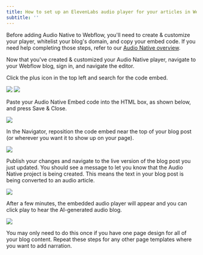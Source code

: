 ```yaml
---
title: How to set up an ElevenLabs audio player for your articles in Webflow
subtitle: ''
---
```


Before adding Audio Native to Webflow, you'll need to create & customize your player, whitelist your blog's domain, and copy your embed code. If you need help completing those steps, refer to our [Audio Native overview](https://elevenlabs.io/docs/audio-native/overview).

Now that you've created & customized your Audio Native player, navigate to your Webflow blog, sign in, and navigate the editor.

Click the plus icon in the top left and search for the code embed.

<img src="../../product/audio-native/images/webflow_an_1.webp" />
<img src="../../product/audio-native/images/webflow_an_2.webp" />

Paste your Audio Native Embed code into the HTML box, as shown below, and press Save & Close.

<img src="../../product/audio-native/images/webflow_an_code_embed.webp" />

In the Navigator, reposition the code embed near the top of your blog post (or wherever you want it to show up on your page).

<img src="../../product/audio-native/images/webflow_an_3.webp" />

Publish your changes and navigate to the live version of the blog post you just updated. You should see a message to let you know that the Audio Native project is being created. This means the text in your blog post is being converted to an audio article.

<img src="../../product/audio-native/images/webflow_an_4.webp" />

After a few minutes, the embedded audio player will appear and you can click play to hear the AI-generated audio blog.

<img src="../../product/audio-native/images/webflow_an_5.webp" />

You may only need to do this once if you have one page design for all of your blog content. Repeat these steps for any other page templates where you want to add narration.
